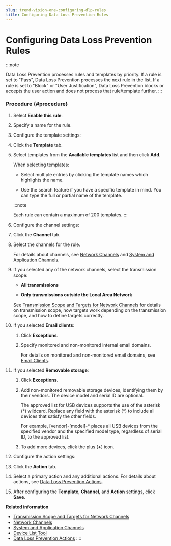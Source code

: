 ```yaml
---
slug: trend-vision-one-configuring-dlp-rules
title: Configuring Data Loss Prevention Rules
---
```

# Configuring Data Loss Prevention Rules

:::note

Data Loss Prevention processes rules and templates by priority. If a rule is set to "Pass", Data Loss Prevention processes the next rule in the list. If a rule is set to "Block" or "User Justification", Data Loss Prevention blocks or accepts the user action and does not process that rule/template further.
:::

### Procedure {#procedure}

1.  Select **Enable this rule**.

2.  Specify a name for the rule.

3.  Configure the template settings:

4.  Click the **Template** tab.

5.  Select templates from the **Available templates** list and then click **Add**.

    When selecting templates:

    - Select multiple entries by clicking the template names which highlights the name.

    - Use the search feature if you have a specific template in mind. You can type the full or partial name of the template.

    :::note

    Each rule can contain a maximum of 200 templates.
    :::

6.  Configure the channel settings:

7.  Click the **Channel** tab.

8.  Select the channels for the rule.

    For details about channels, see [Network Channels](network-channels.mdx) and [System and Application Channels](system-application-channels.mdx).

9.  If you selected any of the network channels, select the transmission scope:

    - **All transmissions**

    - **Only transmissions outside the Local Area Network**

    See [Transmission Scope and Targets for Network Channels](transmission-scope-network-channels.mdx) for details on transmission scope, how targets work depending on the transmission scope, and how to define targets correctly.

10. If you selected **Email clients**:

    1.  Click **Exceptions**.

    2.  Specify monitored and non-monitored internal email domains.

        For details on monitored and non-monitored email domains, see [Email Clients](email-clients.mdx).

11. If you selected **Removable storage**:

    1.  Click **Exceptions**.

    2.  Add non-monitored removable storage devices, identifying them by their vendors. The device model and serial ID are optional.

        The approved list for USB devices supports the use of the asterisk (\*) wildcard. Replace any field with the asterisk (\*) to include all devices that satisfy the other fields.

        For example, \[vendor\]-\[model\]-\* places all USB devices from the specified vendor and the specified model type, regardless of serial ID, to the approved list.

    3.  To add more devices, click the plus (**+**) icon.

12. Configure the action settings:

13. Click the **Action** tab.

14. Select a primary action and any additional actions. For details about actions, see [Data Loss Prevention Actions](data-loss-prevention-actions.mdx).

15. After configuring the **Template**, **Channel**, and **Action** settings, click **Save**.

**Related information**

- [Transmission Scope and Targets for Network Channels](transmission-scope-network-channels.mdx)
- [Network Channels](network-channels.mdx)
- [System and Application Channels](system-application-channels.mdx)
- [Device List Tool](device-list-tool.mdx)
- [Data Loss Prevention Actions](data-loss-prevention-actions.mdx)
::::
